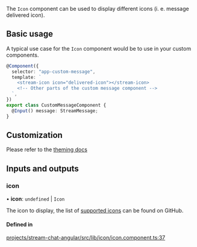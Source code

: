The `Icon` component can be used to display different icons (i. e. message delivered icon).

## Basic usage

A typical use case for the `Icon` component would be to use in your custom components.

```typescript
@Component({
  selector: "app-custom-message",
  template: `
    <stream-icon icon="delivered-icon"></stream-icon>
    <!-- Other parts of the custom message component -->
  `,
})
export class CustomMessageComponent {
  @Input() message: StreamMessage;
}
```

## Customization

Please refer to the [theming docs](../../theming/themingv2/#custom-icons)

[//]: # "Start of generated content"
## Inputs and outputs 


### icon

• **icon**: `undefined` \| `Icon`

The icon to display, the list of [supported icons](https://github.com/GetStream/stream-chat-angular/tree/master/projects/stream-chat-angular/src/lib/icon/icon.component.ts) can be found on GitHub.

#### Defined in

[projects/stream-chat-angular/src/lib/icon/icon.component.ts:37](https://github.com/GetStream/stream-chat-angular/blob/9f55eb4118c47773db0a31342653d0ff10f84010/projects/stream-chat-angular/src/lib/icon/icon.component.ts#L37)

[//]: # "End of generated content"
